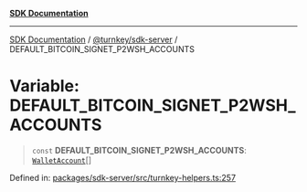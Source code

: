 [**SDK Documentation**](../../../README.mdx)

***

[SDK Documentation](../../../packages.mdx) / [@turnkey/sdk-server](../README.mdx) / DEFAULT\_BITCOIN\_SIGNET\_P2WSH\_ACCOUNTS

# Variable: DEFAULT\_BITCOIN\_SIGNET\_P2WSH\_ACCOUNTS

> `const` **DEFAULT\_BITCOIN\_SIGNET\_P2WSH\_ACCOUNTS**: [`WalletAccount`](../interfaces/WalletAccount.mdx)[]

Defined in: [packages/sdk-server/src/turnkey-helpers.ts:257](https://github.com/tkhq/sdk/blob/e1b1a69bdd608320aaf03cc2dbbf68dc0c52b28d/packages/sdk-server/src/turnkey-helpers.ts#L257)
